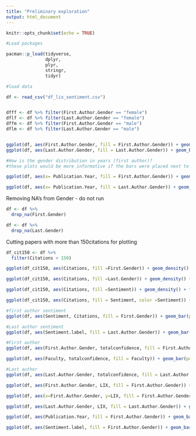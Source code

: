 ```yaml
---
title: "Preliminary exploration"
output: html_document
---
```


```r
knitr::opts_chunk$set(echo = TRUE)
```


```r
#Load packages 

pacman::p_load(tidyverse,
               dplyr,
               plyr,
               stringr,
               tidyr)
```

```r
#load data 

df <- read_csv("df_lix_sentiment.csv")


dfff <- df %>% filter(First.Author.Gender == "female")
dflf <- df %>% filter(Last.Author.Gender == "female")
dffm <- df %>% filter(First.Author.Gender == "male")
dflm <- df %>% filter(Last.Author.Gender == "male")


ggplot(df, aes(First.Author.Gender, fill = First.Author.Gender)) + geom_bar()
ggplot(df, aes(Last.Author.Gender, fill = Last.Author.Gender)) + geom_bar()

#How is the gender distribution in years (first author)?
#these plots would be more informative if the bars were placed next to eachother, but I dont know how to do that, without specifying a y-axis. 

ggplot(df, aes(x= Publication.Year, fill = First.Author.Gender)) + geom_bar(position=position_dodge(preserve = "single"))

ggplot(df, aes(x= Publication.Year, fill = Last.Author.Gender)) + geom_bar(position=position_dodge(preserve = "single"))

```

Removing NA's from Gender - do not run
```r
df <- df %>%
  drop_na(First.Gender)

df <- df %>%
  drop_na(Last.Gender)

```

Cutting papers with more than 150citations for plotting
```r
df_cit150 <- df %>%
  filter(Citations < 150)
```


```r
ggplot(df_cit150, aes(Citations, fill =First.Gender)) + geom_density() + facet_wrap(~First.Gender)

ggplot(df_cit150, aes(Citations, fill =Last.Gender)) + geom_density() + facet_wrap(~Last.Gender)

ggplot(df_cit150, aes(Citations, fill =Sentiment)) + geom_density() + facet_wrap(~Sentiment)

ggplot(df_cit150, aes(Citations, fill = Sentiment, color =Sentiment)) + geom_density( alpha=0.1) + facet_wrap(~First.Gender)
```


```r
#first author sentiment 
ggplot(df, aes(Sentiment, Citations, fill = First.Gender)) + geom_bar(position="dodge",  stat='summary', fun.y=mean) + geom_errorbar(stat='summary', fun.data=mean_se, width=0.2,position=position_dodge(0.9))

#Last author sentiment
ggplot(df, aes(Sentiment.label, fill = Last.Author.Gender)) + geom_bar(position=position_dodge(preserve = "single"))


```



```r
#First author
ggplot(df, aes(First.Author.Gender, totalconfidence, fill = First.Author.Gender)) + geom_bar(position=position_dodge(preserve = "single"), stat='summary', fun.y=mean) + geom_errorbar(stat='summary', fun.data=mean_se, width=0.5)

ggplot(df, aes(Faculty, totalconfidence, fill = Faculty)) + geom_bar(position=position_dodge(preserve = "single"), stat='summary', fun.y=mean) + geom_errorbar(stat='summary', fun.data=mean_se, width=0.5) + facet_wrap(~First.Author.Gender)

#Last author
ggplot(df, aes(Last.Author.Gender, totalconfidence, fill = Last.Author.Gender)) + geom_bar(position=position_dodge(preserve = "single"), stat='summary', fun.y=mean) + geom_errorbar(stat='summary', fun.data=mean_se, width=0.5)

```

```r

ggplot(df, aes(First.Author.Gender, LIX, fill = First.Author.Gender)) + geom_bar(position=position_dodge(preserve = "single"), stat='summary', fun.y=mean) + geom_errorbar(stat='summary', fun.data=mean_se, width=0.5)

ggplot(df, aes(x=First.Author.Gender, y=LIX, fill = First.Author.Gender))+labs(x ="Gender", y ="LIX")+geom_boxplot(width =0.5) +stat_summary(fun.y =mean, geom ="point", shape =23, colour ="Black")

ggplot(df, aes(Last.Author.Gender, LIX, fill = Last.Author.Gender)) + geom_bar(position=position_dodge(preserve = "single"), stat='summary', fun.y=mean) + geom_errorbar(stat='summary', fun.data=mean_se, width=0.5)

```

```r
ggplot(df, aes(Publication.Year, fill = First.Author.Gender)) + geom_bar(position=position_dodge(preserve = "single"))

ggplot(df, aes(Sentiment.label, fill = First.Author.Gender)) + geom_bar(position=position_dodge(preserve = "single")) + facet_wrap(~Publication.Year)

```


